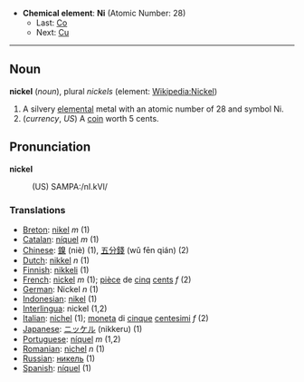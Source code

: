 *'''Chemical element''': '''Ni''' (Atomic Number: 28)
**Last: [[Cobalt|Co]]
**Next: [[Copper|Cu]]
----
== Noun ==

<b>nickel</b> (''noun''), plural ''nickels'' (element: [[en:Nickel|Wikipedia:Nickel]])

# A silvery [[elemental]] metal with an atomic number of 28 and symbol Ni.
# (''currency'', ''US'') A [[coin]] worth 5 cents.

== Pronunciation ==

<b>nickel</b>
:(US) SAMPA:/nI.kVl/

===Translations===
*[[Breton]]: [[nikel]] ''m'' (1)
*[[Catalan]]: [[níquel]] ''m'' (1)
*[[Chinese]]: [[鎳]] (niè) (1), [[五分錢]] (wǔ fēn qián) (2)
*[[Dutch]]: [[nikkel]] ''n'' (1)
*[[Finnish]]: [[nikkeli]] (1)
*[[French]]: [[nickel]] ''m'' (1); [[pièce]] de [[cinq]] [[cent]]s ''f'' (2)
*[[German]]: Nickel ''n'' (1)
*[[Indonesian]]: [[nikel]] (1)
*[[Interlingua]]: nickel (1,2)
*[[Italian]]: [[nichel]] (1); [[moneta]] di [[cinque]] [[centesimi]] ''f'' (2)
*[[Japanese]]: [[ニッケル]] (nikkeru) (1)
*[[Portuguese]]: [[níquel]] ''m'' (1,2)
*[[Romanian]]: [[nichel]] ''n'' (1)
*[[Russian]]: [[никель]] (1)
*[[Spanish]]: [[níquel]] (1)
